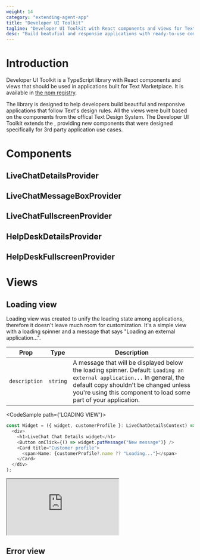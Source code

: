 ```yaml
---
weight: 14
category: "extending-agent-app"
title: "Developer UI Toolkit"
tagline: "Developer UI Toolkit with React components and views for Text Marketplace applications."
desc: "Build beatufiul and responsie applications with ready-to-use components and views that follow Text's design rules."
---
```


# Introduction

Developer UI Toolkit is a TypeScript library with React components and views that should be used in applications built for Text Marketplace. It is available in <a href="https://www.npmjs.com/package/@livechat/developer-ui-react" target="_blank">the npm registry</a>.

The library is designed to help developers build beautiful and responsive applications that follow Text's design rules. All the views were built based on the components from the offical Text Design System. The Developer UI Toolkit extends the <Placeholder id="DESIGN_SYSTEM_URL" />, providing new components that were designed specifically for 3rd party application use cases.

# Components

## LiveChatDetailsProvider

## LiveChatMessageBoxProvider

## LiveChatFullscreenProvider

## HelpDeskDetailsProvider

## HelpDeskFullscreenProvider

# Views

## Loading view

Loading view was created to unify the loading state among applications, therefore it doesn't leave much room for customization. It's a simple view with a loading spinner and a message that says "Loading an external application...".

| Prop | Type | Description |
| ---- | ---- | ----------- |
| `description` | `string` | A message that will be displayed below the loading spinner. Default: `Loading an external application...` In general, the default copy shouldn't be changed unless you're using this component to load some part of your application.|

<CodeSample path={'LOADING VIEW'}>

```js
const Widget = ({ widget, customerProfile }: LiveChatDetailsContext) => (
  <div>
    <h1>LiveChat Chat Details widget</h1>
    <Button onClick={() => widget.putMessage("New message")} />
    <Card title="Customer profile">
      <span>Name: {customerProfile?.name ?? "Loading..."}</span>
    </Card>
  </div>
);
```

</CodeSample>

<iframe
     src="https://codesandbox.io/embed/form-kz2lw?fontsize=14&hidenavigation=1&theme=dark&view=preview"
     style={{width: "100%", height: "770px", borderTop: 0, borderLeft: 0, borderBottom: 0, borderRight: "1px solid rgb(4, 4, 4)", borderRadius: "4px", overflow: "hidden" }}
></iframe>

## Error view